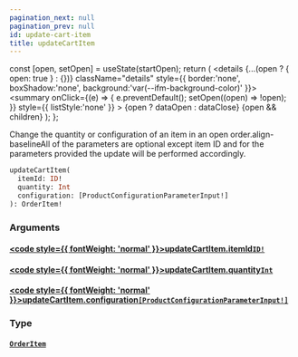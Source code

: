 ```yaml
---
pagination_next: null
pagination_prev: null
id: update-cart-item
title: updateCartItem
---
```









  const [open, setOpen] = useState(startOpen);
  return (
    <details {...(open ? { open: true } : {})} className="details" style={{ border:'none', boxShadow:'none', background:'var(--ifm-background-color)' }}>
      <summary
        onClick={(e) => {
          e.preventDefault();
          setOpen((open) => !open);
        }}
        style={{ listStyle:'none' }}
      >
      {open ? dataOpen : dataClose}
      </summary>
      {open && children}
    </details>
  );
};








Change the quantity or configuration of an item in an open order.align-baselineAll
of the parameters are optional except item ID and for the parameters provided the
update will be performed accordingly.


```graphql
updateCartItem(
  itemId: ID!
  quantity: Int
  configuration: [ProductConfigurationParameterInput!]
): OrderItem!
```




### Arguments

#### [<code style={{ fontWeight: 'normal' }}>updateCartItem.<b>itemId</b></code>](#)<Bullet />[`ID!`](/types/scalars/id.mdx) <Badge class="badge badge--secondary" text="non-null"/> <Badge class="badge badge--secondary" text="scalar"/> 



#### [<code style={{ fontWeight: 'normal' }}>updateCartItem.<b>quantity</b></code>](#)<Bullet />[`Int`](/types/scalars/int.mdx) <Badge class="badge badge--secondary" text="scalar"/> 



#### [<code style={{ fontWeight: 'normal' }}>updateCartItem.<b>configuration</b></code>](#)<Bullet />[`[ProductConfigurationParameterInput!]`](/types/inputs/product-configuration-parameter-input.mdx) <Badge class="badge badge--secondary" text="list"/> <Badge class="badge badge--secondary" text="input"/> 



### Type

#### [`OrderItem`](/types/objects/order-item.mdx) <Badge class="badge badge--secondary" text="object"/> 







